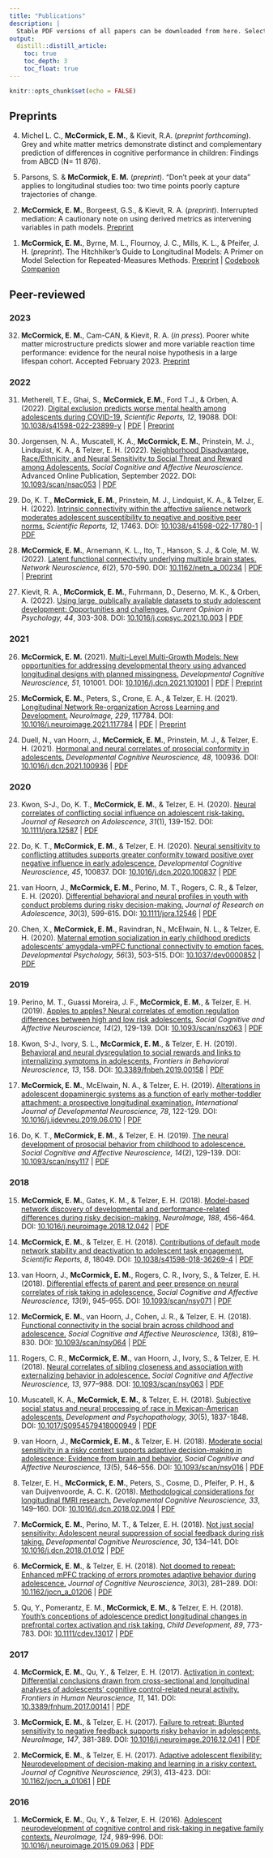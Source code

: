 ```yaml
---
title: "Publications"
description: |
  Stable PDF versions of all papers can be downloaded from here. Select article titles for additional information.
output:
  distill::distill_article:
    toc: true
    toc_depth: 3
    toc_float: true
---
```


```r
knitr::opts_chunk$set(echo = FALSE)
```

## Preprints
4. Michel L. C., **McCormick, E. M.**, & Kievit, R.A. (*preprint forthcoming*). Grey and white matter metrics demonstrate distinct and complementary prediction of differences in cognitive performance in children: Findings from ABCD (N= 11 876).


3. Parsons, S. & **McCormick, E. M.** (*preprint*). “Don’t peek at your data” applies to longitudinal studies too: two time points poorly capture trajectories of change. 

<aside>
<div data-badge-type="donut" data-doi="10.31234/osf.io/96ph3" data-hide-no-mentions="true" class="altmetric-embed"></div>
<script type='text/javascript' src='https://d1bxh8uas1mnw7.cloudfront.net/assets/embed.js'></script>
</aside>



2. **McCormick, E. M.**, Borgeest, G.S., & Kievit, R. A. (*preprint*). Interrupted mediation: A cautionary note on using derived metrics as intervening variables in path models. [<i class="ai ai-psyarxiv"></i> Preprint](https://doi.org/10.31234/osf.io/48xj5)

<aside>
<div data-badge-type="donut" data-doi="10.31234/osf.io/48xj5" data-hide-no-mentions="true" class="altmetric-embed"></div>
<script type='text/javascript' src='https://d1bxh8uas1mnw7.cloudfront.net/assets/embed.js'></script>
</aside>



1. **McCormick, E. M.**, Byrne, M. L., Flournoy, J. C., Mills, K. L., & Pfeifer, J. H. (*preprint*). The Hitchhiker’s Guide to Longitudinal Models: A Primer on Model Selection for Repeated-Measures Methods. [<i class="ai ai-psyarxiv"></i> Preprint](https://doi.org/10.31234/osf.io/ga4qz) | [<i class="fas fa-book"></i> Codebook Companion](static/longitudinal-primer/index.html)

<aside>
<div data-badge-type="donut" data-doi="10.31234/osf.io/ga4qz" data-hide-no-mentions="true" class="altmetric-embed"></div>
<script type='text/javascript' src='https://d1bxh8uas1mnw7.cloudfront.net/assets/embed.js'></script>
</aside>



## Peer-reviewed
### 2023
32. **McCormick, E. M.**, Cam-CAN, & Kievit, R. A. (*in press*). Poorer white matter microstructure predicts slower and more variable reaction time performance: evidence for the neural noise hypothesis in a large lifespan cohort. Accepted February 2023. [<i class="ai ai-psyarxiv"></i> Preprint](https://doi.org/10.31234/osf.io/8xf53)

<aside>
<div data-badge-type="donut" data-doi="10.31234/osf.io/8xf53" data-hide-no-mentions="true" class="altmetric-embed"></div>
<script type='text/javascript' src='https://d1bxh8uas1mnw7.cloudfront.net/assets/embed.js'></script>
</aside>



### 2022
31. Metherell, T.E., Ghai, S., **McCormick, E.M.**, Ford T.J., & Orben, A. (2022). [Digital exclusion predicts worse mental health among adolescents during COVID-19.](static/pubs/31-2022-SciRep/31-2022-SciRep.html) *Scientific Reports, 12*, 19088. DOI: [10.1038/s41598-022-23899-y](https://doi.org/10.1038/s41598-022-23899-y) | [<i class="fas fa-download"></i> PDF](static/pubs/31-2022-SciRep/31.Metherell-Ghai-McCormick-Ford-Orben-2022-ScientificReports.pdf) | [<i class="ai ai-biorxiv"></i> Preprint](https://www.medrxiv.org/content/10.1101/2021.11.25.21266853v1) 

<aside>
<div data-badge-type="donut" data-doi="10.1101/2021.11.25.21266853" data-hide-no-mentions="true" class="altmetric-embed"></div>
<script type='text/javascript' src='https://d1bxh8uas1mnw7.cloudfront.net/assets/embed.js'></script>
</aside>



30. Jorgensen, N. A., Muscatell, K. A., **McCormick, E. M.**, Prinstein, M. J., Lindquist, K. A., & Telzer, E. H. (2022). [Neighborhood Disadvantage, Race/Ethnicity, and Neural Sensitivity to Social Threat and Reward among Adolescents.](static/pubs/30-2022-SCAN/30-2022-SCAN.html) *Social Cognitive and Affective Neuroscience*. Advanced Online Publication, September 2022. DOI: [10.1093/scan/nsac053](https://doi.org/10.1093/scan/nsac053) | [<i class="fas fa-download"></i> PDF](static/pubs/30-2022-SCAN/30.Jorgensen-Muscatell-McCormick-Prinstein-Lindquist-Telzer-2022-SCAN.pdf)

<aside>
<div data-badge-type="donut" data-doi="10.1093/scan/nsac053" data-hide-no-mentions="true" class="altmetric-embed"></div>
<script type='text/javascript' src='https://d1bxh8uas1mnw7.cloudfront.net/assets/embed.js'></script>
</aside>



29. Do, K. T., **McCormick, E. M.**, Prinstein, M. J., Lindquist, K. A., & Telzer, E. H. (2022). [Intrinsic connectivity within the affective salience network moderates adolescent susceptibility to negative and positive peer norms.](static/pubs/29-2022-SciRep/29-2022-SciRep.html) *Scientific Reports, 12*, 17463. DOI: [10.1038/s41598-022-17780-1](https://doi.org/10.1038/s41598-022-17780-1) | [<i class="fas fa-download"></i> PDF](static/pubs/29-2022-SciRep/29.Do-McCormick-Prinstein-Lindquist-Telzer-2022-ScientificReports.pdf)

<aside>
<div data-badge-type="donut" data-doi="10.1038/s41598-022-17780-1" data-hide-no-mentions="true" class="altmetric-embed"></div>
<script type='text/javascript' src='https://d1bxh8uas1mnw7.cloudfront.net/assets/embed.js'></script>
</aside>



28. **McCormick, E. M.**, Arnemann, K. L., Ito, T., Hanson, S. J., & Cole, M. W. (2022). [Latent functional connectivity underlying multiple brain states.](static/pubs/28-2022-NETNEURO/28-2022-NETNEURO.html) *Network Neuroscience, 6*(2), 570-590. DOI: [10.1162/netn_a_00234](https://doi.org/10.1162/netn_a_00234) | [<i class="fas fa-download"></i> PDF](static/pubs/28-2022-NETNEURO/28.McCormick-Arnemann-Ito-Hanson-Cole-2022-NETNEURO.pdf) | [<i class="ai ai-biorxiv"></i> Preprint](https://www.biorxiv.org/content/10.1101/2021.04.05.438534v4)

<aside>
<div data-badge-type="donut" data-doi="10.1101/2021.04.05.438534" data-hide-no-mentions="true" class="altmetric-embed"></div>
<script type='text/javascript' src='https://d1bxh8uas1mnw7.cloudfront.net/assets/embed.js'></script>
</aside>



27. Kievit, R. A., **McCormick, E. M.**, Fuhrmann, D., Deserno, M. K., & Orben, A. (2022). [Using large, publically available datasets to study adolescent development: Opportunities and challenges.](static/pubs/27-2022-COPSYC/27-2022-COPSYC.html) *Current Opinion in Psychology, 44*, 303-308. DOI: [10.1016/j.copsyc.2021.10.003](https://doi.org/10.1016/j.copsyc.2021.10.003) | [<i class="fas fa-download"></i> PDF](static/pubs/27-2022-COPSYC/27.Kievit-McCormick-Fuhrmann-Deserno-Orben-2021-COPSYC.pdf)

<aside>
<div data-badge-type="donut" data-doi="10.1016/j.copsyc.2021.10.003" data-hide-no-mentions="true" class="altmetric-embed"></div>
<script type='text/javascript' src='https://d1bxh8uas1mnw7.cloudfront.net/assets/embed.js'></script>
</aside>



### 2021
26. **McCormick, E. M.** (2021). [Multi-Level Multi-Growth Models: New opportunities for addressing developmental theory using advanced longitudinal designs with planned missingness.](static/pubs/26-2021-DCN/26-2021-DCN.html) *Developmental Cognitive Neuroscience, 51*, 101001. DOI: [10.1016/j.dcn.2021.101001](https://doi.org/10.1016/j.dcn.2021.101001) | [<i class="fas fa-download"></i> PDF](static/pubs/26-2021-DCN/26.McCormick-2021-DCN.pdf) | [<i class="ai ai-biorxiv"></i> Preprint](https://www.biorxiv.org/content/10.1101/2020.10.21.349274v1)

<aside>
<div data-badge-type="donut" data-doi="10.1101/2020.10.21.349274" data-hide-no-mentions="true" class="altmetric-embed"></div>
<script type='text/javascript' src='https://d1bxh8uas1mnw7.cloudfront.net/assets/embed.js'></script>
</aside>



25. **McCormick, E. M.**, Peters, S., Crone, E. A., & Telzer, E. H. (2021). [Longitudinal Network Re-organization Across Learning and Development.](static/pubs/25-2021-NeuroImage/25-2021-NeuroImage.html) *NeuroImage, 229*, 117784. DOI: [10.1016/j.neuroimage.2021.117784](https://doi.org/https://doi.org/10.1016/j.neuroimage.2021.117784) | [<i class="fas fa-download"></i> PDF](static/pubs/25-2021-NeuroImage/25.McCormick-Peters-Crone-Telzer-2021-NeuroImage.pdf) | [<i class="ai ai-biorxiv"></i> Preprint](https://www.biorxiv.org/content/10.1101/2020.10.23.353094v2)

<aside>
<div data-badge-type="donut" data-doi="10.1101/2020.10.23.353094" data-hide-no-mentions="true" class="altmetric-embed"></div>
<script type='text/javascript' src='https://d1bxh8uas1mnw7.cloudfront.net/assets/embed.js'></script>
</aside>



24. Duell, N., van Hoorn, J., **McCormick, E. M.**, Prinstein, M. J., & Telzer, E. H. (2021). [Hormonal and neural correlates of prosocial conformity in adolescents.](static/pubs/24-2021-DCN/24-2021-DCN.html) *Developmental Cognitive Neuroscience, 48*, 100936. DOI: [10.1016/j.dcn.2021.100936](https://doi.org/https://doi.org/10.1016/j.dcn.2021.100936) | [<i class="fas fa-download"></i> PDF](static/pubs/24-2021-DCN/24.Duell-vanHoorn-McCormick-Prinstein-Telzer-2021-DCN.pdf)

<aside>
<div data-badge-type="donut" data-doi="10.1016/j.dcn.2021.100936" data-hide-no-mentions="true" class="altmetric-embed"></div>
<script type='text/javascript' src='https://d1bxh8uas1mnw7.cloudfront.net/assets/embed.js'></script>
</aside>


### 2020
23. Kwon, S-J., Do, K. T., **McCormick, E. M.**, & Telzer, E. H. (2020). [Neural correlates of conflicting social influence on adolescent risk-taking.](static/pubs/23-2020-JRA/23-2020-JRA.html) *Journal of Research on Adolescence, 31*(1), 139-152. DOI: [10.1111/jora.12587](https://doi.org/https://doi.org/10.1111/jora.12587) | [<i class="fas fa-download"></i> PDF](static/pubs/23-2020-JRA/23.Kwon-Do-McCormick-Telzer-2020-JRA.pdf)

<aside>
<div data-badge-type="donut" data-doi="10.1111/jora.12587" data-hide-no-mentions="true" class="altmetric-embed"></div>
<script type='text/javascript' src='https://d1bxh8uas1mnw7.cloudfront.net/assets/embed.js'></script>
</aside>



22. Do, K. T., **McCormick, E. M.**, & Telzer, E. H. (2020). [Neural sensitivity to conflicting attitudes supports greater conformity toward positive over negative influence in early adolescence.](static/pubs/22-2020-DCN/22-2020-DCN.html) *Developmental Cognitive Neuroscience, 45*, 100837. DOI: [10.1016/j.dcn.2020.100837](https://doi.org/10.1016/j.dcn.2020.100837) | [<i class="fas fa-download"></i> PDF](static/pubs/22-2020-DCN/22.Do-McCormick-Telzer-2020-DCN.pdf)

<aside>
<div data-badge-type="donut" data-doi="10.1016/j.dcn.2020.100837" data-hide-no-mentions="true" class="altmetric-embed"></div>
<script type='text/javascript' src='https://d1bxh8uas1mnw7.cloudfront.net/assets/embed.js'></script>
</aside>



21. van Hoorn, J., **McCormick, E. M.**, Perino, M. T., Rogers, C. R., & Telzer, E. H. (2020). [Differential behavioral and neural profiles in youth with conduct problems during risky decision-making.](static/pubs/21-2020-JRA/21-2020-JRA.html) *Journal of Research on Adolescence, 30*(3), 599-615. DOI: [10.1111/jora.12546](https://doi.org/10.1111/jora.12546) | [<i class="fas fa-download"></i> PDF](static/pubs/21-2020-JRA/21.vanHoorn-McCormick-Perino-Rogers-Telzer-2020-JRA.pdf)

<aside>
<div data-badge-type="donut" data-doi="10.1111/jora.12546" data-hide-no-mentions="true" class="altmetric-embed"></div>
<script type='text/javascript' src='https://d1bxh8uas1mnw7.cloudfront.net/assets/embed.js'></script>
</aside>



20. Chen, X., **McCormick, E. M.**, Ravindran, N., McElwain, N. L., & Telzer, E. H. (2020). [Maternal emotion socialization in early childhood predicts adolescents’ amygdala-vmPFC functional connectivity to emotion faces.](static/pubs/20-2020-DevPsych/20-2020-DevPsych.html) *Developmental Psychology, 56*(3), 503-515. DOI: [10.1037/dev0000852](https://doi.org/10.1037/dev0000852) | [<i class="fas fa-download"></i> PDF](static/pubs/20-2020-DevPsych/20.Chen-McCormick-Ravindran-McElwain-Telzer-2020-DevPsych.pdf)

<aside>
<div data-badge-type="donut" data-doi="10.1037/dev0000852" data-hide-no-mentions="true" class="altmetric-embed"></div>
<script type='text/javascript' src='https://d1bxh8uas1mnw7.cloudfront.net/assets/embed.js'></script>
</aside>



### 2019
19. Perino, M. T., Guassi Moreira, J. F., **McCormick, E. M.**, & Telzer, E. H. (2019). [Apples to apples? Neural correlates of emotion regulation differences between high and low risk adolescents.](static/pubs/19-2019-SCAN/19-2019-SCAN.html) *Social Cognitive and Affective Neuroscience, 14*(2), 129-139. DOI: [10.1093/scan/nsz063](https://doi.org/10.1093/scan/nsz063) | [<i class="fas fa-download"></i> PDF](static/pubs/19-2019-SCAN/19.Perino-Moreira-McCormick-Telzer-2019-SCAN.pdf)

<aside>
<div data-badge-type="donut" data-doi="10.1093/scan/nsz063" data-hide-no-mentions="true" class="altmetric-embed"></div>
<script type='text/javascript' src='https://d1bxh8uas1mnw7.cloudfront.net/assets/embed.js'></script>
</aside>



18. Kwon, S-J., Ivory, S. L., **McCormick, E. M.**, & Telzer, E. H. (2019). [Behavioral and neural dysregulation to social rewards and links to internalizing symptoms in adolescents.](static/pubs/18-2019-Frontiers/18-2019-Frontiers.html) *Frontiers in Behavioral Neuroscience, 13*, 158. DOI: [10.3389/fnbeh.2019.00158](https://doi.org/10.3389/fnbeh.2019.00158) | [<i class="fas fa-download"></i> PDF](static/pubs/18-2019-Frontiers/18.Kwon-Ivory-McCormick-Telzer-2019-Frontiers.pdf)

<aside>
<div data-badge-type="donut" data-doi="10.3389/fnbeh.2019.00158" data-hide-no-mentions="true" class="altmetric-embed"></div>
<script type='text/javascript' src='https://d1bxh8uas1mnw7.cloudfront.net/assets/embed.js'></script>
</aside>



17. **McCormick, E. M.**, McElwain, N. A., & Telzer, E. H. (2019). [Alterations in adolescent dopaminergic systems as a function of early mother-toddler attachment: a prospective longitudinal examination.](static/pubs/17-2019-IJDN/17-2019-IJDN.html) *International Journal of Developmental Neuroscience, 78*, 122-129. DOI: [10.1016/j.ijdevneu.2019.06.010](https://doi.org/10.1016/j.ijdevneu.2019.06.010) | [<i class="fas fa-download"></i> PDF](static/pubs/17-2019-IJDN/17.McCormick-McElwain-Telzer-2019-InternationalDevNeuro.pdf)

<aside>
<div data-badge-type="donut" data-doi="10.1016/j.ijdevneu.2019.06.010" data-hide-no-mentions="true" class="altmetric-embed"></div>
<script type='text/javascript' src='https://d1bxh8uas1mnw7.cloudfront.net/assets/embed.js'></script>
</aside>



16. Do, K. T., **McCormick, E. M.**, & Telzer, E. H. (2019). [The neural development of prosocial behavior from childhood to adolescence.](static/pubs/16-2019-SCAN/16-2019-SCAN.html) *Social Cognitive and Affective Neuroscience, 14*(2), 129-139. DOI: [10.1093/scan/nsy117](https://doi.org/10.1093/scan/nsy117) | [<i class="fas fa-download"></i> PDF](static/pubs/16-2019-SCAN/16.Do-McCormick-Telzer-2019-SCAN.pdf)

<aside>
<div data-badge-type="donut" data-doi="10.1093/scan/nsy117" data-hide-no-mentions="true" class="altmetric-embed"></div>
<script type='text/javascript' src='https://d1bxh8uas1mnw7.cloudfront.net/assets/embed.js'></script>
</aside>


### 2018
15. **McCormick, E. M.**, Gates, K. M., & Telzer, E. H. (2018). [Model-based network discovery of developmental and performance-related differences during risky decision-making.](static/pubs/15-2019-NeuroImage/15-2019-NeuroImage.html) *NeuroImage, 188*, 456-464. DOI: [10.1016/j.neuroimage.2018.12.042](https://doi.org/10.1016/j.neuroimage.2018.12.042) | [<i class="fas fa-download"></i> PDF](static/pubs/15-2019-NeuroImage/15.McCormick-Gates-Telzer-2019-NeuroImage.pdf)

<aside>
<div data-badge-type="donut" data-doi="10.1016/j.neuroimage.2018.12.042" data-hide-no-mentions="true" class="altmetric-embed"></div>
<script type='text/javascript' src='https://d1bxh8uas1mnw7.cloudfront.net/assets/embed.js'></script>
</aside>



14. **McCormick, E. M.**, & Telzer, E. H. (2018). [Contributions of default mode network stability and deactivation to adolescent task engagement.](static/pubs/14-2018-SciRep/14-2018-SciRep.html) *Scientific Reports, 8*, 18049. DOI: [10.1038/s41598-018-36269-4](https://doi.org/10.1038/s41598-018-36269-4) | [<i class="fas fa-download"></i> PDF](static/pubs/14-2018-SciRep/14.McCormick-Telzer-2018-ScientificReports.pdf)

<aside>
<div data-badge-type="donut" data-doi="10.1038/s41598-018-36269-4" data-hide-no-mentions="true" class="altmetric-embed"></div>
<script type='text/javascript' src='https://d1bxh8uas1mnw7.cloudfront.net/assets/embed.js'></script>
</aside>



13. van Hoorn, J., **McCormick, E. M.**, Rogers, C. R., Ivory, S., & Telzer, E. H. (2018). [Differential effects of parent and peer presence on neural correlates of risk taking in adolescence.](static/pubs/13-2018-SCAN/13-2018-SCAN.html) *Social Cognitive and Affective Neuroscience, 13*(9), 945–955. DOI: [10.1093/scan/nsy071](https://doi.org/10.1093/scan/nsy071) | [<i class="fas fa-download"></i> PDF](static/pubs/13-2018-SCAN/13.van-Hoorn-McCormick-Rogers-Ivory-Telzer-2018-SCAN.pdf)

<aside>
<div data-badge-type="donut" data-doi="10.1093/scan/nsy071" data-hide-no-mentions="true" class="altmetric-embed"></div>
<script type='text/javascript' src='https://d1bxh8uas1mnw7.cloudfront.net/assets/embed.js'></script>
</aside>



12. **McCormick, E. M.**, van Hoorn, J., Cohen, J. R., & Telzer, E. H. (2018). [Functional connectivity in the social brain across childhood and adolescence.](static/pubs/12-2018-SCAN/12-2018-SCAN.html) *Social Cognitive and Affective Neuroscience, 13*(8), 819–830. DOI: [10.1093/scan/nsy064](https://doi.org/10.1093/scan/nsy064) | [<i class="fas fa-download"></i> PDF](static/pubs/12-2018-SCAN/12.McCormick-van-Hoorn-Cohen-Telzer-2018-SCAN.pdf)

<aside>
<div data-badge-type="donut" data-doi="10.1093/scan/nsy064" data-hide-no-mentions="true" class="altmetric-embed"></div>
<script type='text/javascript' src='https://d1bxh8uas1mnw7.cloudfront.net/assets/embed.js'></script>
</aside>



11. Rogers, C. R., **McCormick, E. M.**, van Hoorn, J., Ivory, S., & Telzer, E. H. (2018). [Neural correlates of sibling closeness and association with externalizing behavior in adolescence.](static/pubs/11-2018-SCAN/11-2018-SCAN.html) *Social Cognitive and Affective Neuroscience, 13*, 977–988. DOI: [10.1093/scan/nsy063](https://doi.org/10.1093/scan/nsy063) | [<i class="fas fa-download"></i> PDF](static/pubs/11-2018-SCAN/11.Rogers-McCormick-van-Hoorn-Ivory-Telzer-2018-SCAN.pdf)

<aside>
<div data-badge-type="donut" data-doi="10.1093/scan/nsy063" data-hide-no-mentions="true" class="altmetric-embed"></div>
<script type='text/javascript' src='https://d1bxh8uas1mnw7.cloudfront.net/assets/embed.js'></script>
</aside>



10. Muscatell, K. A., **McCormick, E. M.**, & Telzer, E. H. (2018). [Subjective social status and neural processing of race in Mexican-American adolescents.](static/pubs/10-2018-DevPsychop/10-2018-DevPsychop.html) *Development and Psychopathology, 30*(5), 1837-1848. DOI: [10.1017/S0954579418000949](https://doi.org/10.1017/S0954579418000949) | [<i class="fas fa-download"></i> PDF](static/pubs/10-2018-DevPsychop/10.Muscatell-McCormick-Telzer-2018-DevPsychopathol.pdf)

<aside>
<div data-badge-type="donut" data-doi="10.1017/S0954579418000949" data-hide-no-mentions="true" class="altmetric-embed"></div>
<script type='text/javascript' src='https://d1bxh8uas1mnw7.cloudfront.net/assets/embed.js'></script>
</aside>



9. van Hoorn, J., **McCormick, E. M.**, & Telzer, E. H. (2018). [Moderate social sensitivity in a risky context supports adaptive decision-making in adolescence: Evidence from brain and behavior.](static/pubs/09-2018-SCAN/09-2018-SCAN.html) *Social Cognitive and Affective Neuroscience, 13*(5), 546–556. DOI: [10.1093/scan/nsy016](https://doi.org/10.1093/scan/nsy016) | [<i class="fas fa-download"></i> PDF](static/pubs/09-2018-SCAN/9.van-Hoorn-McCormick-Telzer-2018-SCAN.pdf)

<aside>
<div data-badge-type="donut" data-doi="10.1093/scan/nsy016" data-hide-no-mentions="true" class="altmetric-embed"></div>
<script type='text/javascript' src='https://d1bxh8uas1mnw7.cloudfront.net/assets/embed.js'></script>
</aside>



8. Telzer, E. H., **McCormick, E. M.**, Peters, S., Cosme, D., Pfeifer, P. H., & van Duijvenvoorde, A. C. K. (2018). [Methodological considerations for longitudinal fMRI research.](static/pubs/08-2018-DCN/08-2018-DCN.html) *Developmental Cognitive Neuroscience, 33*, 149–160. DOI: [10.1016/j.dcn.2018.02.004](https://doi.org/10.1016/j.dcn.2018.02.004) | [<i class="fas fa-download"></i> PDF](static/pubs/08-2018-DCN/8.Telzer-McCormick-Peters-Cosme-Pfeifer-van-Duijvenvoorde-2018-DCN.pdf)

<aside>
<div data-badge-type="donut" data-doi="10.1016/j.dcn.2018.02.004" data-hide-no-mentions="true" class="altmetric-embed"></div>
<script type='text/javascript' src='https://d1bxh8uas1mnw7.cloudfront.net/assets/embed.js'></script>
</aside>



7. **McCormick, E. M.**, Perino, M. T., & Telzer, E. H. (2018). [Not just social sensitivity: Adolescent neural suppression of social feedback during risk taking.](static/pubs/07-2018-DCN/07-2018-DCN.html) *Developmental Cognitive Neuroscience, 30*, 134–141. DOI: [10.1016/j.dcn.2018.01.012](https://doi.org/10.1016/j.dcn.2018.01.012) | [<i class="fas fa-download"></i> PDF](static/pubs/07-2018-DCN/7.McCormick-Perino-Telzer-2018-DCN.pdf)

<aside>
<div data-badge-type="donut" data-doi="10.1016/j.dcn.2018.01.012" data-hide-no-mentions="true" class="altmetric-embed"></div>
<script type='text/javascript' src='https://d1bxh8uas1mnw7.cloudfront.net/assets/embed.js'></script>
</aside>



6. **McCormick, E. M.**, & Telzer, E. H. (2018). [Not doomed to repeat: Enhanced mPFC tracking of errors promotes adaptive behavior during adolescence.](static/pubs/06-2018-JOCN/06-2018-JOCN.html) *Journal of Cognitive Neuroscience, 30*(3), 281–289. DOI: [10.1162/jocn_a_01206](https://doi.org/10.1162/jocn_a_01206) | [<i class="fas fa-download"></i> PDF](static/pubs/06-2018-JOCN/6.McCormick-Telzer-2018-JOCN.pdf)

<aside>
<div data-badge-type="donut" data-doi="10.1162/jocn_a_01206" data-hide-no-mentions="true" class="altmetric-embed"></div>
<script type='text/javascript' src='https://d1bxh8uas1mnw7.cloudfront.net/assets/embed.js'></script>
</aside>



5. Qu, Y., Pomerantz, E. M., **McCormick, E. M.**, & Telzer, E. H. (2018). [Youth’s conceptions of adolescence predict longitudinal changes in prefrontal cortex activation and risk taking.](static/pubs/05-2018-ChildDev/05-2018-ChildDev.html) *Child Development, 89*, 773-783. DOI: [10.1111/cdev.13017](https://doi.org/10.1111/cdev.13017) | [<i class="fas fa-download"></i> PDF](static/pubs/05-2018-ChildDev/5.Qu-Pomerantz-McCormick-Telzer-2018-ChildDev.pdf)

<aside>
<div data-badge-type="donut" data-doi="10.1111/cdev.13017" data-hide-no-mentions="true" class="altmetric-embed"></div>
<script type='text/javascript' src='https://d1bxh8uas1mnw7.cloudfront.net/assets/embed.js'></script>
</aside>



### 2017
4. **McCormick, E. M.**, Qu, Y., & Telzer, E. H. (2017). [Activation in context: Differential conclusions drawn from cross-sectional and longitudinal analyses of adolescents’ cognitive control-related neural activity.](static/pubs/04-2017-Frontiers/04-2017-Frontiers.html) *Frontiers in Human Neuroscience, 11*, 141. DOI: [10.3389/fnhum.2017.00141](https://doi.org/10.3389/fnhum.2017.00141) | [<i class="fas fa-download"></i> PDF](static/pubs/04-2017-Frontiers/4.McCormick-Qu-Telzer-2017-Frontiers.pdf)

<aside>
<div data-badge-type="donut" data-doi="10.3389/fnhum.2017.00141" data-hide-no-mentions="true" class="altmetric-embed"></div>
<script type='text/javascript' src='https://d1bxh8uas1mnw7.cloudfront.net/assets/embed.js'></script>
</aside>



3. **McCormick, E. M.**, & Telzer, E. H. (2017). [Failure to retreat: Blunted sensitivity to negative feedback supports risky behavior in adolescents.](static/pubs/03-2017-NeuroImage/03-2017-NeuroImage.html) *NeuroImage, 147*, 381-389. DOI: [10.1016/j.neuroimage.2016.12.041](https://doi.org/10.1016/j.neuroimage.2016.12.041) | [<i class="fas fa-download"></i> PDF](static/pubs/03-2017-NeuroImage/3.McCormick-Telzer-2017-NeuroImage.pdf)

<aside>
<div data-badge-type="donut" data-doi="10.1016/j.neuroimage.2016.12.041" data-hide-no-mentions="true" class="altmetric-embed"></div>
<script type='text/javascript' src='https://d1bxh8uas1mnw7.cloudfront.net/assets/embed.js'></script>
</aside>



2. **McCormick, E. M.**, & Telzer, E. H. (2017). [Adaptive adolescent flexibility: Neurodevelopment of decision-making and learning in a risky context.](static/pubs/02-2017-JOCN/02-2017-JOCN.html) *Journal of Cognitive Neuroscience, 29*(3), 413-423. DOI: [10.1162/jocn_a_01061](https://doi.org/10.1162/jocn_a_01061) | [<i class="fas fa-download"></i> PDF](static/pubs/02-2017-JOCN/2.McCormick-Telzer-2017-JOCN.pdf)

<aside>
<div data-badge-type="donut" data-doi="10.1162/jocn_a_01061" data-hide-no-mentions="true" class="altmetric-embed"></div>
<script type='text/javascript' src='https://d1bxh8uas1mnw7.cloudfront.net/assets/embed.js'></script>
</aside>



### 2016
1. **McCormick, E. M.**, Qu, Y., & Telzer, E. H. (2016). [Adolescent neurodevelopment of cognitive control and risk-taking in negative family contexts.](static/pubs/01-2016-NeuroImage/01-2016-NeuroImage.html) *NeuroImage, 124*, 989-996. DOI: [10.1016/j.neuroimage.2015.09.063](https://doi.org/10.1016/j.neuroimage.2015.09.063) | [<i class="fas fa-download"></i> PDF](static/pubs/01-2016-NeuroImage/1.McCormick-Qu-Telzer-2016-NeuroImage.pdf)

<aside>
<div data-badge-type="donut" data-doi="10.1016/j.neuroimage.2015.09.063" data-hide-no-mentions="true" class="altmetric-embed"></div>
<script type='text/javascript' src='https://d1bxh8uas1mnw7.cloudfront.net/assets/embed.js'></script>
</aside>